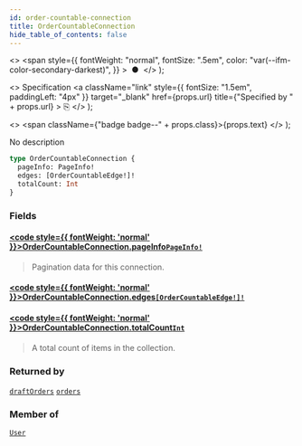 ```yaml
---
id: order-countable-connection
title: OrderCountableConnection
hide_table_of_contents: false
---
```


  <>
    <span
      style={{
        fontWeight: "normal",
        fontSize: ".5em",
        color: "var(--ifm-color-secondary-darkest)",
      }}
    >
      &nbsp;●&nbsp;
    </span>
  </>
);

  <>
    Specification
    <a
      className="link"
      style={{ fontSize: "1.5em", paddingLeft: "4px" }}
      target="\_blank"
      href={props.url}
      title={"Specified by " + props.url}
    >
      ⎘
    </a>
  </>
);

  <>
    <span className={"badge badge--" + props.class}>{props.text}</span>
  </>
);

No description

```graphql
type OrderCountableConnection {
  pageInfo: PageInfo!
  edges: [OrderCountableEdge!]!
  totalCount: Int
}
```

### Fields

#### [<code style={{ fontWeight: 'normal' }}>OrderCountableConnection.<b>pageInfo</b></code>](#)<Bullet />[`PageInfo!`](../../api-reference/objects/page-info) <Badge class="secondary" text="non-null"/> <Badge class="secondary" text="object"/>

> Pagination data for this connection.

#### [<code style={{ fontWeight: 'normal' }}>OrderCountableConnection.<b>edges</b></code>](#)<Bullet />[`[OrderCountableEdge!]!`](../../api-reference/objects/order-countable-edge) <Badge class="secondary" text="non-null"/> <Badge class="secondary" text="object"/>

>

#### [<code style={{ fontWeight: 'normal' }}>OrderCountableConnection.<b>totalCount</b></code>](#)<Bullet />[`Int`](../../api-reference/scalars/int) <Badge class="secondary" text="scalar"/>

> A total count of items in the collection.

### Returned by

[`draftOrders`](../../api-reference/queries/draft-orders) <Badge class="secondary" text="query"/><Bullet />[`orders`](../../api-reference/queries/orders) <Badge class="secondary" text="query"/>

### Member of

[`User`](../../api-reference/objects/user) <Badge class="secondary" text="object"/>
